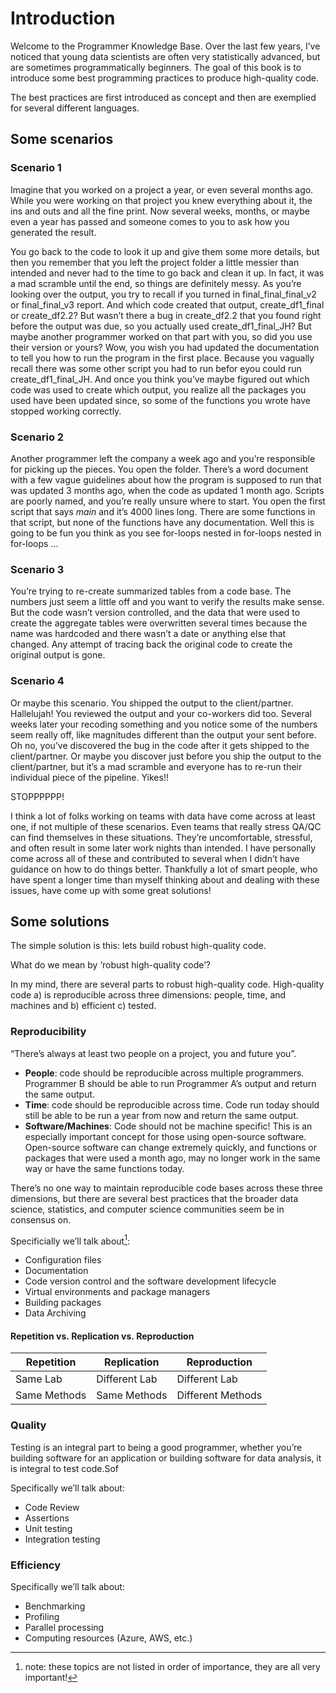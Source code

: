 # Introduction

Welcome to the Programmer Knowledge Base. Over the last few years, I've noticed that young data scientists are often very statistically advanced, but are sometimes programmatically beginners. The goal of this book is to introduce some best programming practices to produce high-quality code.

The best practices are first introduced as concept and then are exemplied for several different languages.

## Some scenarios 


### Scenario 1 {-}

Imagine that you worked on a project a year, or even several months ago. While you were working on that project you knew everything about it, the ins and outs and all the fine print. Now several weeks, months, or maybe even a year has passed and someone comes to you to ask how you generated the result. 

You go back to the code to look it up and give them some more details, but then you remember that you left the project folder a little messier than intended and never had to the time to go back and clean it up. In fact, it was a mad scramble until the end, so things are definitely messy. As you're looking over the output, you try to recall if you turned in final_final_final_v2 or final_final_v3 report. And which code created that output, create_df1_final or create_df2.2? But wasn't there a bug in create_df2.2 that you found right before the output was due, so you actually used create_df1_final_JH? But maybe another programmer worked on that part with you, so did you use their version or yours? Wow, you wish you had updated the documentation to tell you how to run the program in the first place. Because you vagually recall there was some other script you had to run befor eyou could run create_df1_final_JH. And once you think you've maybe figured out which code was used to create which output, you realize all the packages you used have been updated since, so some of the functions you wrote have stopped working correctly.  

### Scenario 2 {-}

Another programmer left the company a week ago and you're responsible for picking up the pieces. You open the folder. There's a word document with a few vague guidelines about how the program is supposed to run that was updated 3 months ago, when the code as updated 1 month ago. Scripts are poorly named, and you're really unsure where to start. You open the first script that says *main* and it's 4000 lines long. There are some functions in that script, but none of the functions have any documentation. Well this is going to be fun you think as you see for-loops nested in for-loops nested in for-loops ...

### Scenario 3 {-}

You're trying to re-create summarized tables from a code base. The numbers just seem a little off and you want to verify the results make sense. But the code wasn't version controlled, and the data that were used to create the aggregate tables were overwritten several times because the name was hardcoded and there wasn't a date or anything else that changed. Any attempt of tracing back the original code to create the original output is gone. 

### Scenario 4 {-}

Or maybe this scenario. You shipped the output to the client/partner. Hallelujah! You reviewed the output and your co-workers did too. Several weeks later your recoding something and you notice some of the numbers seem really off, like magnitudes different than the output your sent before. Oh no, you've discovered the bug in the code after it gets shipped to the client/partner. Or maybe you discover just before you ship the output to the client/partner, but it's a mad scramble and everyone has to re-run their individual piece of the pipeline. Yikes!! 

STOPPPPPP!

I think a lot of folks working on teams with data have come across at least one, if not multiple of these scenarios. Even teams that really stress QA/QC can find themselves in these situations. They're uncomfortable, stressful, and often result in some later work nights than intended. I have personally come across all of these and contributed to several when I didn't have guidance on how to do things better. Thankfully a lot of smart people, who have spent a longer time than myself thinking about and dealing with these issues, have come up with some great solutions!

## Some solutions 

The simple solution is this: lets build robust high-quality code. 

What do we mean by 'robust high-quality code'?

In my mind, there are several parts to robust high-quality code. High-quality code a) is reproducible across three dimensions: people, time, and machines and b) efficient c) tested.

### Reproducibility {-}

"There's always at least two people on a project, you and future you".

* **People**: code should be reproducible across multiple programmers. Programmer B should be able to run Programmer A's output and return the same output.
* **Time**: code should be reproducible across time. Code run today should still be able to be run a year from now and return the same output.
* **Software/Machines**: Code should not be machine specific! This is an especially important concept for those using open-source software. Open-source software can change extremely quickly, and functions or packages that were used a month ago, may no longer work in the same way or have the same functions today.

There's no one way to maintain reproducible code bases across these three dimensions, but there are several best practices that the broader data science, statistics, and computer science communities seem be in consensus on.

Specificially we'll talk about^[note: these topics are not listed in order of importance, they are all very important!]:

* Configuration files
* Documentation
* Code version control and the software development lifecycle
* Virtual environments and package managers
* Building packages
* Data Archiving

#### Repetition vs. Replication vs. Reproduction {-}

|Repetition|Replication|Reproduction|
|----------|-----------|------------|
|Same Lab|Different Lab|Different Lab|
|Same Methods|Same Methods|Different Methods|

### Quality {-}

Testing is an integral part to being a good programmer, whether you're building software for an application or building software for data analysis, it is integral to test code.Sof

Specifically we'll talk about:

* Code Review
* Assertions
* Unit testing
* Integration testing
 
### Efficiency {-}

Specifically we'll talk about:

* Benchmarking
* Profiling
* Parallel processing
* Computing resources (Azure, AWS, etc.)
